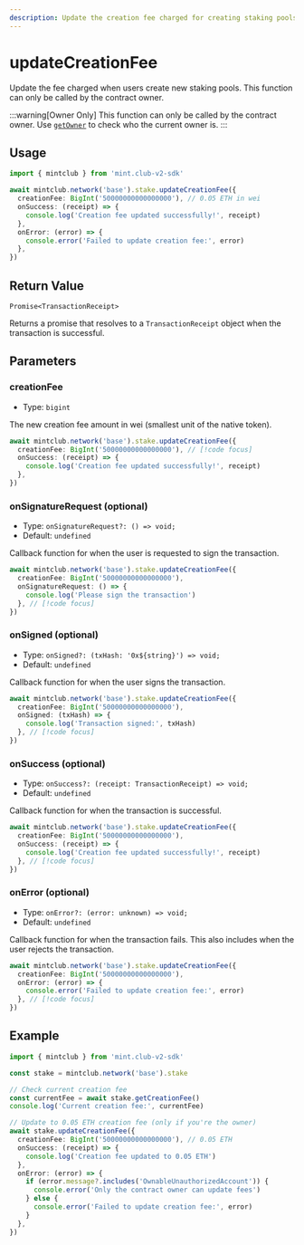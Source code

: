 ```yaml
---
description: Update the creation fee charged for creating staking pools
---
```


# updateCreationFee

Update the fee charged when users create new staking pools. This function can only be called by the contract owner.

:::warning[Owner Only]
This function can only be called by the contract owner. Use [`getOwner`](/docs/sdk/stake/getOwner) to check who the current owner is.
:::

## Usage

```ts twoslash [example.ts]
import { mintclub } from 'mint.club-v2-sdk'

await mintclub.network('base').stake.updateCreationFee({
  creationFee: BigInt('50000000000000000'), // 0.05 ETH in wei
  onSuccess: (receipt) => {
    console.log('Creation fee updated successfully!', receipt)
  },
  onError: (error) => {
    console.error('Failed to update creation fee:', error)
  },
})
```

## Return Value

`Promise<TransactionReceipt>`

Returns a promise that resolves to a `TransactionReceipt` object when the transaction is successful.

## Parameters

### creationFee

- Type: `bigint`

The new creation fee amount in wei (smallest unit of the native token).

```ts
await mintclub.network('base').stake.updateCreationFee({
  creationFee: BigInt('50000000000000000'), // [!code focus]
  onSuccess: (receipt) => {
    console.log('Creation fee updated successfully!', receipt)
  },
})
```

### onSignatureRequest (optional)

- Type: `onSignatureRequest?: () => void;`
- Default: `undefined`

Callback function for when the user is requested to sign the transaction.

```ts
await mintclub.network('base').stake.updateCreationFee({
  creationFee: BigInt('50000000000000000'),
  onSignatureRequest: () => {
    console.log('Please sign the transaction')
  }, // [!code focus]
})
```

### onSigned (optional)

- Type: `onSigned?: (txHash: '0x${string}') => void;`
- Default: `undefined`

Callback function for when the user signs the transaction.

```ts
await mintclub.network('base').stake.updateCreationFee({
  creationFee: BigInt('50000000000000000'),
  onSigned: (txHash) => {
    console.log('Transaction signed:', txHash)
  }, // [!code focus]
})
```

### onSuccess (optional)

- Type: `onSuccess?: (receipt: TransactionReceipt) => void;`
- Default: `undefined`

Callback function for when the transaction is successful.

```ts
await mintclub.network('base').stake.updateCreationFee({
  creationFee: BigInt('50000000000000000'),
  onSuccess: (receipt) => {
    console.log('Creation fee updated successfully!', receipt)
  }, // [!code focus]
})
```

### onError (optional)

- Type: `onError?: (error: unknown) => void;`
- Default: `undefined`

Callback function for when the transaction fails. This also includes when the user rejects the transaction.

```ts
await mintclub.network('base').stake.updateCreationFee({
  creationFee: BigInt('50000000000000000'),
  onError: (error) => {
    console.error('Failed to update creation fee:', error)
  }, // [!code focus]
})
```

## Example

```ts twoslash [example.ts]
import { mintclub } from 'mint.club-v2-sdk'

const stake = mintclub.network('base').stake

// Check current creation fee
const currentFee = await stake.getCreationFee()
console.log('Current creation fee:', currentFee)

// Update to 0.05 ETH creation fee (only if you're the owner)
await stake.updateCreationFee({
  creationFee: BigInt('50000000000000000'), // 0.05 ETH
  onSuccess: (receipt) => {
    console.log('Creation fee updated to 0.05 ETH')
  },
  onError: (error) => {
    if (error.message?.includes('OwnableUnauthorizedAccount')) {
      console.error('Only the contract owner can update fees')
    } else {
      console.error('Failed to update creation fee:', error)
    }
  },
})
```
